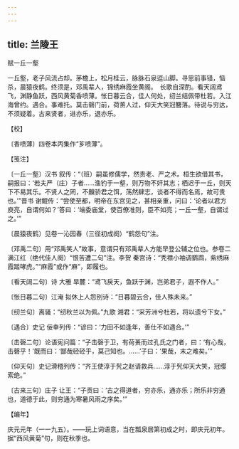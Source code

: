 ```yaml
---
---
---
```

title: 兰陵王
---



赋一丘一壑





一丘壑，老子风流占却。茅檐上，松月桂云，脉脉石泉逗山脚。寻思前事错，恼杀，晨猿夜鹤。终须是，邓禹辈人，锦绣麻霞坐黄阁。　长歌自深酌。看天阔鸢飞，渊静鱼跃，西风黄菊香喷薄。怅日暮云合，佳人何处，纫兰结佩带杜若。入江海曾约。遇合。事难托。莫击磬门前，荷蒉人过，仰天大笑冠簪落。待说与穷达，不须疑着。古来贤者，进亦乐，退亦乐。





【校】


〔香喷薄〕四卷本丙集作“芗喷薄”。





【笺注】


〔一丘一壑〕汉书 叙传：“（班）嗣虽修儒学，然贵老、严之术。桓生欲借其书，嗣报曰：‘若夫严（庄）子者……渔钓于一壑，则万物不奸其志；栖迟于一丘，则天下不易其乐。不贤人之罔，不齅骄君之饵，荡然肆志，谈者不得而名焉，故可贵也。’”晋书 谢鲲传：“尝使至都，明帝在东宫见之，甚相亲重，问曰：‘论者以君方庾亮，自谓何如？’答曰：‘端委庙堂，使百僚准则，臣不如亮；一丘一壑，自谓过之。’”

〔晨猿夜鹤〕见卷一沁园春（三径初成阕）“鹤怨句”注。

〔邓禹二句〕用“邓禹笑人”故事，意谓只有邓禹辈人方能早登公辅之位也。参卷二满江红（绝代佳人阕）“恨苦遭二句”注。李贺 秦宫诗：“秃襟小袖调鹦鹉，紫绣麻霞踏哮虎。”“麻霞”或作“麻”，即履也。

〔看天阔二句〕诗 大雅 旱麓：“鸢飞戾天，鱼跃于渊，岂弟君子，遐不作人。”

〔怅日暮二句〕江淹 拟休上人怨别诗：“日暮碧云合，佳人殊未来。”

〔纫兰句〕离骚：“纫秋兰以为佩。”九歌 湘君：“采芳洲兮杜若，将以遗兮下女。”

〔遇合〕史记 佞幸列传：“谚曰：‘力田不如逢年，善仕不如遇合。’”

〔击磬二句〕论语宪问篇：“子击磬于卫，有荷蒉而过孔氏之门者，曰：‘有心哉，击磬乎！’既而曰：‘鄙哉硁硁乎，莫己知也。……’子曰：‘果哉，末之难矣。’”

〔仰天句〕史记滑稽列传：“齐王使淳于髠之赵请救兵……淳于髠仰天大笑，冠缨索绝。”

〔古来三句〕庄子 让王：“子贡曰：‘古之得道者，穷亦乐，通亦乐；所乐非穷通也，道德于此，则穷通为寒暑风雨之序矣。’”





【编年】


庆元元年（一一九五）。——玩上词语意，当在瓢泉居第初成之时，即庆元初年。据“西风黄菊”句，则在秋季也。